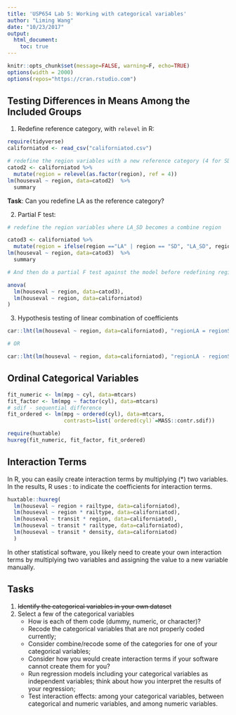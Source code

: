 ```yaml
---
title: 'USP654 Lab 5: Working with categorical variables'
author: "Liming Wang"
date: "10/23/2017"
output: 
  html_document:
    toc: true
---
```


```r
knitr::opts_chunk$set(message=FALSE, warning=F, echo=TRUE)
options(width = 2000)
options(repos="https://cran.rstudio.com")
```

## Testing Differences in Means Among the Included Groups

1. Redefine reference category, with `relevel` in R:
```r
require(tidyverse)
californiatod <- read_csv("californiatod.csv")

# redefine the region variables with a new reference category (4 for SD)
catod2 <- californiatod %>% 
  mutate(region = relevel(as.factor(region), ref = 4))
lm(houseval ~ region, data=catod2)  %>% 
  summary
```

**Task**: Can you redefine LA as the reference category?

2. Partial F test:

```r
# redefine the region variables where LA_SD becomes a combine region

catod3 <- californiatod %>% 
  mutate(region = ifelse(region =="LA" | region == "SD", "LA_SD", region))
lm(houseval ~ region, data=catod3)  %>% 
  summary

# And then do a partial F test against the model before redefining region

anova(
  lm(houseval ~ region, data=catod3),
  lm(houseval ~ region, data=californiatod)
)
```

3. Hypothesis testing of linear combination of coefficients

```r
car::lht(lm(houseval ~ region, data=californiatod), "regionLA = regionSD")

# OR

car::lht(lm(houseval ~ region, data=californiatod), "regionLA - regionSD = 0")
```

## Ordinal Categorical Variables

```r
fit_numeric <- lm(mpg ~ cyl, data=mtcars)
fit_factor <- lm(mpg ~ factor(cyl), data=mtcars)
# sdif - sequential difference
fit_ordered <- lm(mpg ~ ordered(cyl), data=mtcars, 
                  contrasts=list(`ordered(cyl)`=MASS::contr.sdif)) 

require(huxtable)
huxreg(fit_numeric, fit_factor, fit_ordered)
```

## Interaction Terms

In R, you can easily create interaction terms by multiplying (*) two variables. In the results, R uses : to indicate the coefficients for interaction terms.

```r
huxtable::huxreg(
  lm(houseval ~ region + railtype, data=californiatod),
  lm(houseval ~ region * railtype, data=californiatod),
  lm(houseval ~ transit * region, data=californiatod),
  lm(houseval ~ transit * railtype, data=californiatod),
  lm(houseval ~ transit * density, data=californiatod)
  )
```

In other statistical software, you likely need to create your own interaction terms by multiplying two variables and assigning the value to a new variable manually.

## Tasks

1. ~~Identify the categorical variables in your own dataset~~
2. Select a few of the categorical variables
    - How is each of them code (dummy, numeric, or character)?
    - Recode the categorical variables that are not properly coded currently;
    - Consider combine/recode some of the categories for one of your categorical variables;
    - Consider how you would create interaction terms if your software cannot create them for you?
    - Run regression models including your categorical variables as independent variables; think about how you interpret the results of your regression;
    - Test interaction effects: among your categorical variables, between categorical and numeric variables, and among numeric variables.

